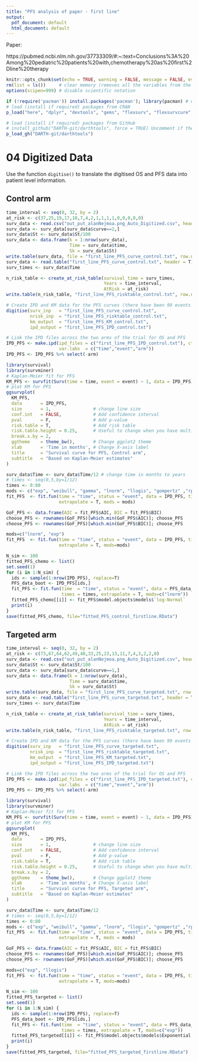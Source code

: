 ```yaml
---
title: "PFS analysis of paper - first line"
output:
  pdf_document: default
  html_document: default
---
```


Paper:

https://pubmed.ncbi.nlm.nih.gov/37733309/#:~:text=Conclusions%3A%20Among%20pediatric%20patients%20with,chemotherapy%20as%20first%2Dline%20therapy


```r
knitr::opts_chunk$set(echo = TRUE, warning = FALSE, message = FALSE, eval = TRUE)
rm(list = ls())     # clear memory (removes all the variables from the workspace)
options(scipen=999) # disable scientific notation
```

```r
if (!require('pacman')) install.packages('pacman'); library(pacman) # use this package to conveniently install other packages
# load (install if required) packages from CRAN
p_load("here", "dplyr", "devtools", "gems", "flexsurv", "flexsurvcure", "survHE", "survminer", "ggplot2", "msm", "igraph", "mstate", "reshape2", "knitr", "abind", "dampack", "data.table", "tm")  

# load (install if required) packages from GitHub
# install_github("DARTH-git/darthtools", force = TRUE) Uncomment if there is a newer version
p_load_gh("DARTH-git/darthtools")
```

# 04 Digitized Data

Use the function `digitise()` to translate the digitised OS and PFS data into patient level information.

## Control arm

```r
time_interval <- seq(0, 32, by = 2)
at_risk <- c(37,25,19,17,10,7,4,2,1,1,1,1,0,0,0,0,0)
surv_data <- read.csv("out_put_alanNejmoa.png_Auto_Digitized.csv", header = T)
surv_data <- surv_data[surv_data$curve==2,]
surv_data$St <- surv_data$St/100
surv_data <- data.frame(k = 1:nrow(surv_data),
                        Time = surv_data$time,
                        Sk = surv_data$St)
write.table(surv_data, file = "first_line_PFS_curve_control.txt", row.names = F)
surv_data <- read.table("first_line_PFS_curve_control.txt", header = T)
surv_times <- surv_data$Time

n_risk_table <- create_at_risk_table(survival_time = surv_times,
                                     Years = time_interval,
                                     AtRisk = at_risk)
write.table(n_risk_table, "first_line_PFS_risktable_control.txt", row.names = F)
```

```r
# Create IPD and KM data for the PFS curves (there have been 99 events in the cohort)
digitise(surv_inp   = "first_line_PFS_curve_control.txt", 
         nrisk_inp  = "first_line_PFS_risktable_control.txt", 
         km_output  = "first_line_PFS_KM_control.txt", 
         ipd_output = "first_line_PFS_IPD_control.txt")

# Link the IPD files across the two arms of the trial for OS and PFS
IPD_PFS <- make.ipd(ipd_files = c("first_line_PFS_IPD_control.txt"), ctr = 1,
                    var.labs  = c("time","event","arm"))
IPD_PFS <- IPD_PFS %>% select(-arm)
```

```r
library(survival)
library(survminer)
# Kaplan-Meier fit for PFS
KM_PFS <- survfit(Surv(time = time, event = event) ~ 1, data = IPD_PFS)
# plot KM for PFS
ggsurvplot(
  KM_PFS,
  data       = IPD_PFS,
  size       = 1,                # change line size
  conf.int   = FALSE,            # Add confidence interval
  pval       = F,                # Add p-value
  risk.table = T,                # Add risk table
  risk.table.height = 0.25,      # Useful to change when you have multiple groups
  break.x.by = 2,
  ggtheme    = theme_bw(),       # Change ggplot2 theme
  xlab       = 'Time in months', # Change X-axis label
  title      = "Survival curve for PFS, Control arm",
  subtitle   = "Based on Kaplan-Meier estimates"
)
```

```r
surv_data$Time <- surv_data$Time/12 # change time in months to years
# times <- seq(0,5,by=1/12)
times <- 0:80
mods <- c("exp", "weibull", "gamma", "lnorm", "llogis", "gompertz" ,"rps")
fit_PFS  <- fit.fun(time = "time", status = "event", data = IPD_PFS, times = times,
                    extrapolate = T, mods = mods) 
```

```r
GoF_PFS <- data.frame(AIC = fit_PFS$AIC, BIC = fit_PFS$BIC)
choose_PFS <- rownames(GoF_PFS)[which.min(GoF_PFS$AIC)]; choose_PFS
choose_PFS <- rownames(GoF_PFS)[which.min(GoF_PFS$BIC)]; choose_PFS
```

```r
mods=c("lnorm", "exp")
fit_PFS  <- fit.fun(time = "time", status = "event", data = IPD_PFS, times = times,
                    extrapolate = T, mods=mods) 
```

```r
N_sim <- 100
fitted_PFS_chemo <- list()
set.seed(1)
for (i in 1:N_sim) {
  ids <- sample(1:nrow(IPD_PFS), replace=T)
  PFS_data_boot <- IPD_PFS[ids,]
  fit_PFS <- fit.fun(time  = "time", status = "event", data = PFS_data_boot,
                     times = times, extrapolate = T, mods=c("lnorm"))
  fitted_PFS_chemo[[i]] <- fit_PFS$model.objects$models$`log-Normal`
  print(i)
}
save(fitted_PFS_chemo, file="fitted_PFS_control_firstline.RData")
```

## Targeted arm

```r
time_interval <- seq(0, 32, by = 2)
at_risk <- c(73,67,64,62,49,40,33,25,23,13,11,7,4,3,2,2,0)
surv_data <- read.csv("out_put_alanNejmoa.png_Auto_Digitized.csv", header = T)
surv_data$St <- surv_data$St/100
surv_data <- surv_data[surv_data$curve==1,]
surv_data <- data.frame(k = 1:nrow(surv_data),
                        Time = surv_data$time,
                        Sk = surv_data$St)
write.table(surv_data, file = "first_line_PFS_curve_targeted.txt", row.names = F)
surv_data <- read.table("first_line_PFS_curve_targeted.txt", header = T)
surv_times <- surv_data$Time

n_risk_table <- create_at_risk_table(survival_time = surv_times,
                                     Years = time_interval,
                                     AtRisk = at_risk)
write.table(n_risk_table, "first_line_PFS_risktable_targeted.txt", row.names = F)
```

```r
# Create IPD and KM data for the PFS curves (there have been 99 events in the cohort)
digitise(surv_inp   = "first_line_PFS_curve_targeted.txt",
         nrisk_inp  = "first_line_PFS_risktable_targeted.txt",
         km_output  = "first_line_PFS_KM_targeted.txt",
         ipd_output = "first_line_PFS_IPD_targeted.txt")

# Link the IPD files across the two arms of the trial for OS and PFS
IPD_PFS <- make.ipd(ipd_files = c("first_line_PFS_IPD_targeted.txt"), ctr = 1,
                    var.labs  = c("time","event","arm"))
IPD_PFS <- IPD_PFS %>% select(-arm)
```

```r
library(survival)
library(survminer)
# Kaplan-Meier fit for PFS
KM_PFS <- survfit(Surv(time = time, event = event) ~ 1, data = IPD_PFS)
# plot KM for PFS
ggsurvplot(
  KM_PFS,
  data       = IPD_PFS,
  size       = 1,                # change line size
  conf.int   = FALSE,            # Add confidence interval
  pval       = F,                # Add p-value
  risk.table = T,                # Add risk table
  risk.table.height = 0.25,      # Useful to change when you have multiple groups
  break.x.by = 2,
  ggtheme    = theme_bw(),       # Change ggplot2 theme
  xlab       = 'Time in months', # Change X-axis label
  title      = "Survival curve for PFS, Targeted arm",
  subtitle   = "Based on Kaplan-Meier estimates"
)
```

```r
surv_data$Time <- surv_data$Time/12
# times <- seq(0,5,by=1/12)
times <- 0:80
mods <- c("exp", "weibull", "gamma", "lnorm", "llogis", "gompertz" ,"rps")
fit_PFS  <- fit.fun(time = "time", status = "event", data = IPD_PFS, times = times,
                    extrapolate = T, mods = mods)
```

```r
GoF_PFS <- data.frame(AIC = fit_PFS$AIC, BIC = fit_PFS$BIC)
choose_PFS <- rownames(GoF_PFS)[which.min(GoF_PFS$AIC)]; choose_PFS
choose_PFS <- rownames(GoF_PFS)[which.min(GoF_PFS$BIC)]; choose_PFS
```

```r
mods=c("exp", "llogis")
fit_PFS  <- fit.fun(time = "time", status = "event", data = IPD_PFS, times = times,
                    extrapolate = T, mods=mods)
```

```r
N_sim <- 100
fitted_PFS_targeted <- list()
set.seed(1)
for (i in 1:N_sim) {
  ids <- sample(1:nrow(IPD_PFS), replace=T)
  PFS_data_boot <- IPD_PFS[ids,]
  fit_PFS <- fit.fun(time  = "time", status = "event", data = PFS_data_boot,
                     times = times, extrapolate = T, mods=c("exp"))
  fitted_PFS_targeted[[i]] <- fit_PFS$model.objects$models$Exponential
  print(i)
}
save(fitted_PFS_targeted, file="fitted_PFS_targeted_firstline.RData")
```

```r

```


